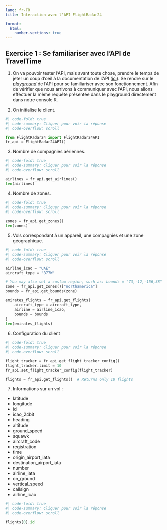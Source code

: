 ```yaml
---
lang: fr-FR
title: Interaction avec l'API FlightRadar24

format:
  html:
    number-sections: true
---
```


::: {.callout-tip collapse="false" icon=false}
## `<i class="bi bi-book"></i>`{=html} Exercice 1 : Se familiariser avec l'API de TravelTime

1. On va pouvoir tester l'API, mais avant toute chose, prendre le temps de jeter un coup d'oeil à la documentation de l'API ([ici](https://docs.traveltime.com/api/overview/introduction)). Se rendre sur le [*playground*](https://playground.traveltime.com/routes) de l'API pour se familiariser avec son fonctionnement. Afin de vérifier que nous arrivons à communiquer avec l'API, nous allons effectuer la même requête présentée dans le playground directement dans notre console R.
 
2. On initialise le client.

```python
#| code-fold: true
#| code-summary: Cliquer pour voir la réponse
#| code-overflow: scroll

from FlightRadar24 import FlightRadar24API
fr_api = FlightRadar24API()
```

3. Nombre de compagnies aériennes.

```python
#| code-fold: true
#| code-summary: Cliquer pour voir la réponse
#| code-overflow: scroll

airlines = fr_api.get_airlines()
len(airlines)
```

4. Nombre de zones.

```python
#| code-fold: true
#| code-summary: Cliquer pour voir la réponse
#| code-overflow: scroll

zones = fr_api.get_zones()
len(zones)
```

5. Vols correspondant à un appareil, une compagnies et une zone géographique.

```python
#| code-fold: true
#| code-summary: Cliquer pour voir la réponse
#| code-overflow: scroll

airline_icao = "UAE"
aircraft_type = "B77W"

# You may also set a custom region, such as: bounds = "73,-12,-156,38"
zone = fr_api.get_zones()["northamerica"]
bounds = fr_api.get_bounds(zone)

emirates_flights = fr_api.get_flights(
    aircraft_type = aircraft_type,
    airline = airline_icao,
    bounds = bounds
)
len(emirates_flights)
```

6. Configuration du client

```python
#| code-fold: true
#| code-summary: Cliquer pour voir la réponse
#| code-overflow: scroll

flight_tracker = fr_api.get_flight_tracker_config()
flight_tracker.limit = 10
fr_api.set_flight_tracker_config(flight_tracker)

flights = fr_api.get_flights()  # Returns only 10 flights
```

7. Informations sur un vol :

- latitude
- longitude
- id
- icao_24bit
- heading
- altitude
- ground_speed
- squawk
- aircraft_code
- registration
- time
- origin_airport_iata
- destination_airport_iata
- number
- airline_iata
- on_ground
- vertical_speed
- callsign
- airline_icao

```python
#| code-fold: true
#| code-summary: Cliquer pour voir la réponse
#| code-overflow: scroll

flights[0].id
```
:::
